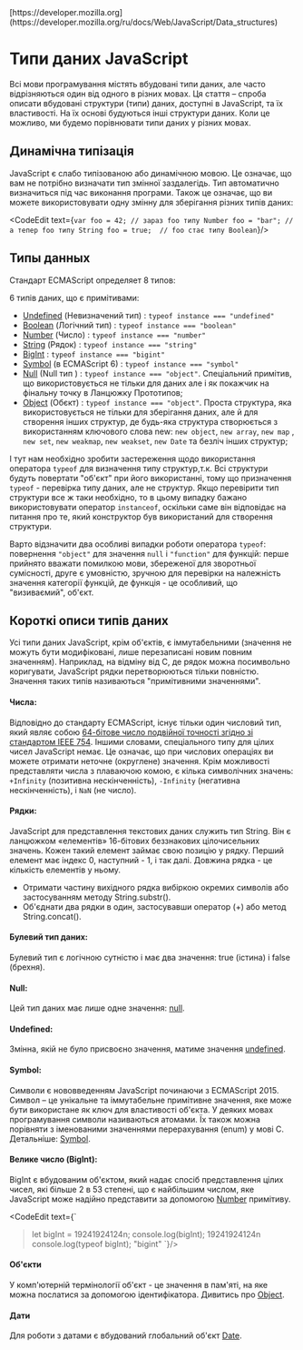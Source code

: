 
<InfoPage>
	[https://developer.mozilla.org](https://developer.mozilla.org/ru/docs/Web/JavaScript/Data_structures)
</InfoPage>

# Типи даних JavaScript

Всі мови програмування містять вбудовані типи даних, але часто відрізняються один від одного в різних мовах. Ця стаття – спроба описати вбудовані структури (типи) даних, доступні в JavaScript, та їх властивості. На їх основі будуються інші структури даних. Коли це можливо, ми будемо порівнювати типи даних у різних мовах.


## Динамічна типізація

JavaScript є слабо типізованою або динамічною мовою. Це означає, що вам не потрібно визначати тип змінної заздалегідь. Тип автоматично визначиться під час виконання програми. Також це означає, що ви можете використовувати одну змінну для зберігання різних типів даних:

<CodeEdit text={`
var foo = 42; // зараз foo типу Number
foo = "bar"; // а тепер foo типу String
foo = true;  // foo стає типу Boolean
`}/>

## Типы данных

Стандарт ECMAScript определяет 8 типов:

6  типів даних, що є примітивами:
* [Undefined](https://developer.mozilla.org/ru/docs/Glossary/undefined) (Невизначений тип) : ```typeof instance === "undefined"```
* [Boolean](https://developer.mozilla.org/ru/docs/Glossary/Boolean) (Логічний тип) : ```typeof instance === "boolean"```
* [Number](https://developer.mozilla.org/ru/docs/Glossary/Number) (Число) : ```typeof instance === "number"```
* [String](https://developer.mozilla.org/ru/docs/Glossary/String) (Рядок) : ```typeof instance === "string"```
* [BigInt](https://developer.mozilla.org/ru/docs/Glossary/BigInt) : ```typeof instance === "bigint"```
* [Symbol](https://developer.mozilla.org/ru/docs/conflicting/Web/JavaScript/Reference/Global_Objects/Symbol) (в ECMAScript 6) : ```typeof instance === "symbol"```
* [Null](https://developer.mozilla.org/ru/docs/Glossary/Null) (Null тип ) : ```typeof instance === "object"```. Спеціальний примітив, що використовується не тільки для даних але і як покажчик на фінальну точку в Ланцюжку Прототипов;
* [Object](https://developer.mozilla.org/ru/docs/Web/JavaScript/Reference/Global_Objects/Object) (Обєкт) : ```typeof instance === "object"```. Проста структура, яка використовується не тільки для зберігання даних, але й для створення інших структур, де будь-яка структура створюється з використанням ключового слова new: ```new object```, ```new array```, ```new map``` , ```new set```, ```new weakmap```, ```new weakset```, ```new Date``` та безліч інших структур;

І тут нам необхідно зробити застереження щодо використання оператора ```typeof``` для визначення типу структур,т.к. Всі структури будуть повертати "об'єкт" при його використанні, тому що призначення ```typeof``` - перевірка типу даних, але не структур. Якщо перевірити тип структури все ж таки необхідно, то в цьому випадку бажано використовувати оператор ```instanceof```, оскільки саме він відповідає на питання про те, який конструктор був використаний для створення структури.

Варто відзначити два особливі випадки роботи оператора ```typeof```: повернення ```"object"``` для значення ```null``` і ```"function"``` для функцій: перше прийнято вважати помилкою мови, збереженої для зворотньої сумісності, друге є умовністю, зручною для перевірки на належність значення категорії функцій, де функція - це особливий, що "визиваємий", об'єкт.

## Короткі описи типів даних
Усі типи даних JavaScript, крім об'єктів, є іммутабельними (значення не можуть бути модифіковані, лише перезаписані новим повним значенням). Наприклад, на відміну від C, де рядок можна посимвольно коригувати, JavaScript рядки перетворюються тільки повністю. Значення таких типів називаються "примітивними значеннями".

#### Числа:

Відповідно до стандарту ECMAScript, існує тільки один числовий тип, який являє собою [64-бітове число подвійної точності згідно зі стандартом IEEE 754](https://ru.wikipedia.org/wiki/Число_двойной_точности). Іншими словами, спеціального типу для цілих чисел JavaScript немає. Це означає, що при числових операціях ви можете отримати неточне (округлене) значення. Крім можливості представляти числа з плаваючою комою, є кілька символічних значень: ```+Infinity``` (позитивна нескінченність), ```-Infinity``` (негативна нескінченність), і ```NaN``` (не число).


#### Рядки:

JavaScript для представлення текстових даних служить тип String. Він є ланцюжком «елементів» 16-бітових беззнакових цілочисельних значень. Кожен такий елемент займає свою позицію у рядку. Перший елемент має індекс 0, наступний - 1, і так далі. Довжина рядка - це кількість елементів у ньому.
* Отримати частину вихідного рядка вибіркою окремих символів або застосуванням методу String.substr().
* Об'єднати два рядки в один, застосувавши оператор (+) або метод String.concat().


#### Булевий тип даних:
Булевий тип є логічною сутністю і має два значення: true (істина) і false (брехня).

#### Null:
Цей тип даних має лише одне значення: [null](https://developer.mozilla.org/ru/docs/Glossary/Null).


#### Undefined:
Змінна, якій не було присвоєно значення, матиме значення [undefined](https://developer.mozilla.org/ru/docs/Glossary/undefined).

#### Symbol:
Символи є нововведенням JavaScript починаючи з ECMAScript 2015. Символ – це унікальне та іммутабельне примітивне значення, яке може бути використане як ключ для властивості об'єкта. У деяких мовах програмування символи називаються атомами. Їх також можна порівняти з іменованими значеннями перерахування (enum) у мові C. Детальніше: [Symbol](https://developer.mozilla.org/ru/docs/conflicting/Web/JavaScript/Reference/Global_Objects/Symbol).


#### Велике число (BigInt):
BigInt є вбудованим об'єктом, який надає спосіб представлення цілих чисел, які більше 2 в 53 степені, що є найбільшим числом, яке JavaScript може надійно представити за допомогою [Number](https://developer.mozilla.org/ru/docs/Glossary/Number) примітиву.

<CodeEdit text={`
> let bigInt = 19241924124n;
> console.log(bigInt);
19241924124n
> console.log(typeof bigInt);
"bigint"
`}/>

#### Об'єкти
У комп'ютерній термінології об'єкт - це значення в пам'яті, на яке можна послатися за допомогою ідентифікатора. Дивитись про [Object](https://developer.mozilla.org/ru/docs/Web/JavaScript/Reference/Global_Objects/Object).

#### Дати
Для роботи з датами є вбудований глобальний об'єкт [Date](https://developer.mozilla.org/ru/docs/Web/JavaScript/Reference/Global_Objects/Date).